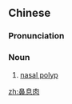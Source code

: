 ==Chinese==
{{zh-forms|type=12}}

===Pronunciation===
{{zh-pron
|m=bí息ròu
|c=bei6 sik1 juk6
|cat=n
}}

===Noun===
{{zh-noun}}

# [[nasal polyp]]

[[zh:鼻息肉]]